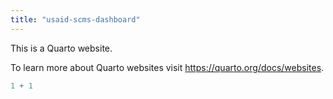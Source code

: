 ```yaml
---
title: "usaid-scms-dashboard"
---
```


This is a Quarto website.

To learn more about Quarto websites visit <https://quarto.org/docs/websites>.

```r
1 + 1
```
